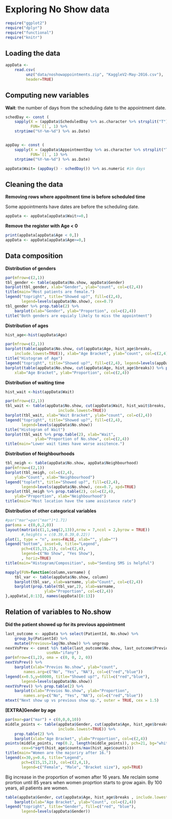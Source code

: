 # Exploring No Show data

```r
require("ggplot2")
require("dplyr")
require("functional")
require("knitr")
```

## Loading the data

```r
appData <-
	read.csv(
		 unz("data/noshowappointments.zip", "KaggleV2-May-2016.csv"),
		 header=TRUE)
```

## Computing new variables

**Wait**: the number of days from the scheduling date to the appointment date.

```r
schedDay <- const (
	sapply(X = (appData$ScheduledDay %>% as.character %>% strsplit("T")),
	       FUN=`[[`, 1) %>%
	strptime("%Y-%m-%d") %>% as.Date)


appDay <- const (
	sapply(X = (appData$AppointmentDay %>% as.character %>% strsplit("T")),
	       FUN=`[[`, 1) %>%
	strptime("%Y-%m-%d") %>% as.Date)

appData$Wait= (appDay() - schedDay()) %>% as.numeric #in days
```

## Cleaning the data

**Removing rows where appoitment time is before scheduled time**

Some appointments have dates are before the scheduling date.

```r
appData <- appData[appData$Wait>=0,]
```

**Remove the register with Age < 0**

```r
print(appData[appData$Age < 0,])
appData <- appData[appData$Age>=0,]
```

## Data composition

**Distribution of genders**
```r
par(mfrow=c(2,1))
tbl_gender <- table(appData$No.show, appData$Gender) 
barplot(tbl_gender, xlab="Gender", ylab="count", col=c(2,4))
title(main="Most patients are female.")
legend("topright", title="Showed up?", fill=c(2,4),
       legend=levels(appData$No.show), cex=0.7)
tbl_gender %>% prop.table(2) %>% 
	barplot(xlab="Gender", ylab="Proportion", col=c(2,4))
title("Both genders are equialy likely to miss the appointment")
```

**Distribution of ages**

```r
hist_age<-hist(appData$Age)
```
```r
par(mfrow=c(2,1))
barplot(table(appData$No.show, cut(appData$Age, hist_age$breaks,
	include.lowest=TRUE)), xlab="Age Bracket", ylab="count", col=c(2,4))
title("Histogram of Age")
legend("topright", title="Showed up?", fill=c(2,4), legend=levels(appData$No.show))
barplot(table(appData$No.show, cut(appData$Age, hist_age$breaks)) %>% prop.table(2),
	xlab="Age Bracket", ylab="Proportion", col=c(2,4))
```

**Distribution of waiting time**
```r
hist_wait <-hist(appData$Wait)
```

```r
par(mfrow=c(2,1))
tbl_wait <- table(appData$No.show, cut(appData$Wait, hist_wait$breaks,
				       include.lowest=TRUE))
barplot(tbl_wait, xlab="Wait Bracket", ylab="count", col=c(2,4))
legend("topright", title="Showed up?", fill=c(2,4),
       legend=levels(appData$No.show))
title("Histogram of Wait")
barplot(tbl_wait %>% prop.table(2), xlab="Wait",
			 ylab="Proportion of No.show", col=c(2,4))
title(main="Lower wait times have worse assitence.")
```

**Distribution of Neighbourhoods**

```r
tbl_neigh <- table(appData$No.show, appData$Neighbourhood)
par(mfrow=c(2,1))
barplot(tbl_neigh, col=c(2,4),
	ylab="Count", xlab="Neighbourhood")
legend("topleft", title="Showed up?", fill=c(2,4),
       legend=levels(appData$No.show), cex=0.7, xpd=TRUE)
barplot(tbl_neigh %>% prop.table(2), col=c(2,4),
	ylab="Proportion", xlab="Neighbourhood")
title(main="Most location have the same assistance rate")
```

**Distribution of other categorical variables**

```r
#par("mar"=par("mar")*1.71)
par(oma = c(0,0,2,0))
layout(matrix(c(1,1,seq(2,13)),nrow = 7,ncol = 2,byrow = TRUE))
       #,heights = c(0.39,0.39,0.22))
plot(1, type = "n", axes=FALSE, xlab="", ylab="")
legend("bottom", inset=0, title="Legend",
       pch=c(15,15,21), col=c(2,4),
       legend=c("No Show", "Yes Show"),
       , horiz=TRUE)
title(main="Histogram/Composition", sub="Sending SMS is helpful")

mapply(FUN=function(column,varname) {
	tbl_var <- table(appData$No.show, column)
	barplot(tbl_var, xlab=varname, ylab="Count", col=c(2,4))
	barplot(prop.table(tbl_var,2), xlab=varname,
				 ylab="Proportion", col=c(2,4))
},appData[,8:13], names(appData)[8:13])

```

## Relation of variables to No.show

**Did the patient showed up for its previous appointment**

```r
last_outcome <- appData %>% select(PatientId, No.show) %>%
	group_by(PatientId) %>% 
	mutate(Previous=lag(No.show)) %>% ungroup
nextVsPrev <- const %$% table(last_outcome$No.show, last_outcome$Previous,
			      useNA="ifany")
par(mfrow=c(1,2), oma = c(0, 0, 2, 0))
nextVsPrev() %>%
	barplot(xlab="Previos No.show", ylab="count",
		names.arg=c("No", "Yes", "NA"), col=c("red","blue"))
legend(x=0.5,y=60000, title="Showed up?", fill=c("red","blue"),
       legend=levels(appData$No.show))
nextVsPrev() %>% prop.table(2) %>%
	barplot(xlab="Previos No.show", ylab="Proportion",
		names.arg=c("No", "Yes", "NA"), col=c("red","blue"))
mtext("Next show up vs previous show up.", outer = TRUE, cex = 1.5)
```

**[EXTRA]Gender by age**
```r
par(mar=par("mar") + c(0,0,0,10))
middle_points <- table(appData$Gender, cut(appData$Age, hist_age$breaks,
					   include.lowest=TRUE)) %>%
	prop.table(2) %>%
	barplot(xlab="Age Bracket", ylab="Proportion", col=c(2,4))
points(middle_points, rep(0.2, length(middle_points)), pch=21, bg="white",
       cex=6*sqrt(hist_age$counts/max(hist_age$counts)))
title(main="Women are the majoriry after 16.") 
legend(x=30,y=0.6, title="Legend",
       pch=c(15,15,21), col=c(2,4,1),
       legend=c("Female", "Male", "Bracket size"), xpd=TRUE)
```

Big increase in the proportion of women after 16 years. Me reclaim some prortion
until 85 years when women proprtion starts to grow again. By 100 years, all
patients are women.

```r
table(appData$Gender, cut(appData$Age, hist_age$breaks , include.lowest=TRUE)) %>%
	barplot(xlab="Age Bracket", ylab="Count", col=c(2,4))
legend("topright", title="Gender", fill=c("red", "blue"),
       legend=levels(appData$Gender))
```
